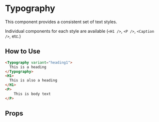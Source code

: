 
# Typography

This component provides a consistent set of text styles.

Individual components for each style are available (`<H1 />`, `<P />`, `<Caption />`, etc.)

<Preview>
  <Story id="components-typography--lorem-ipsum" />
</Preview>

## How to Use

```html
<Typography variant="heading1">
  This is a heading
</Typography>
<H1>
  This is also a heading
</H1>
<P>
	This is body text
</P>
```

## Props

<ArgsTable story={PRIMARY_STORY} />
